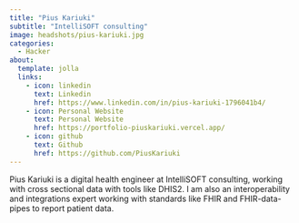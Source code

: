 ```yaml
---
title: "Pius Kariuki"
subtitle: "IntelliSOFT consulting"
image: headshots/pius-kariuki.jpg
categories:
  - Hacker
about:
  template: jolla
  links:
    - icon: linkedin
      text: Linkedin
      href: https://www.linkedin.com/in/pius-kariuki-1796041b4/
    - icon: Personal Website
      text: Personal Website
      href: https://portfolio-piuskariuki.vercel.app/
    - icon: github
      text: Github
      href: https://github.com/PiusKariuki
---
```


Pius Kariuki is a digital health engineer at IntelliSOFT consulting, working with cross sectional data with tools like DHIS2. I am also an interoperability and integrations expert working with standards like FHIR and FHIR-data-pipes to report patient data.
